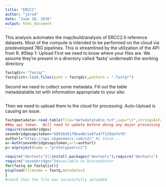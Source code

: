 ```yaml
---
title: "ERCC2"
author: "jerod"
date: "June 28, 2016"
output: html_document
---
```


This analysis automates the map/build/analysis of ERCC2.0 reference datasets.
Most of the compute is intended to be performed on the cloud via predeveloped 7BG pipelines.
This is streamlined by the utilization of the API from R.
#Step 1:  Upload
First we need to know where your files are.  We assume they're present in a directory
called 'fastq' underneath the working directory
```r
fastqdir<-"fastq/"
fastqlist<-list.files(path = fastqdir,pattern = ".fastq*")
```
Second we need to collect some metadata.  Fill out the table metadatatable.txt with information
appropriate to your site:

```R

```

Then we need to upload them to the cloud for processing.  Auto-Upload is causing an issue.
```r
fastqmetadata<-read.table(file="metadatatable.txt",sep="\t",stringsAsFactors = FALSE,header = TRUE)
##my api token.  Will need to update before doing any major processing [but should be okay for this 1 HS run]
require(sevenbridges)
sevenbridgesapitoken="68916d51f8ba48c1a87a47f135bafef0"
authurl="https://api.sbgenomics.com/v2/" #i think...
a<-Auth(sevenbridgesapitoken,url=authurl)
p<-a$project(name = "prototypeercc2")

require("devtools")||install.packages("devtools");require("devtools")
require("sevenbridges")#available on bioconductor
for(fastq in fastqlist){
p$upload(filename = fastq,metadata=)
}
#check that the file was successfully uploaded
```
